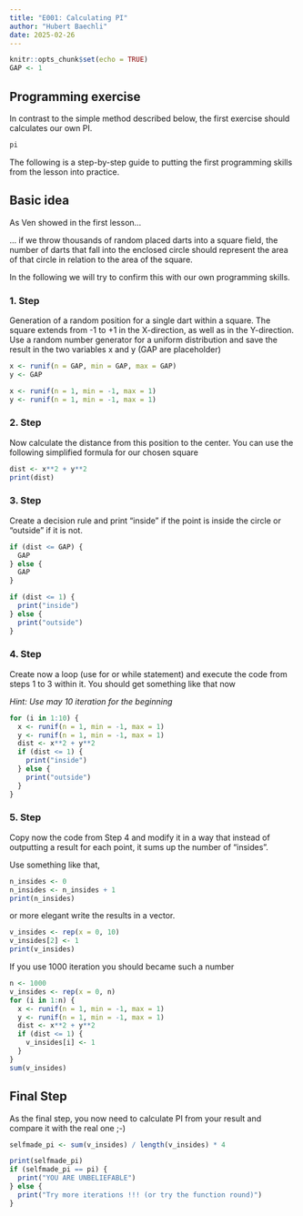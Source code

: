 ---
title: "E001: Calculating PI"
author: "Hubert Baechli"
date: 2025-02-26
---

```{r setup, include=FALSE}
knitr::opts_chunk$set(echo = TRUE)
GAP <- 1
```

## Programming exercise

In contrast to the simple method described below, the first exercise should calculates our own PI.

```{r}
pi
```

The following is a step-by-step guide to putting the first programming skills from the lesson into practice.

## Basic idea

As Ven showed in the first lesson...

... if we throw thousands of random placed darts into a square field, the number of darts that fall into the enclosed circle should represent the area of that circle in relation to the area of the square.

In the following we will try to confirm this with our own programming skills.

### 1. Step

Generation of a random position for a single dart within a square. The square extends from -1 to +1 in the X-direction, as well as in the Y-direction.\
Use a random number generator for a uniform distribution and save the result in the two variables x and y (GAP are placeholder)

```{r}
x <- runif(n = GAP, min = GAP, max = GAP)
y <- GAP
```

```{r echo=FALSE}
x <- runif(n = 1, min = -1, max = 1)
y <- runif(n = 1, min = -1, max = 1)
```

### 2. Step

Now calculate the distance from this position to the center. You can use the following simplified formula for our chosen square

```{r}
dist <- x**2 + y**2
print(dist)
```

### 3. Step

Create a decision rule and print "inside" if the point is inside the circle or "outside" if it is not.

```{r, results="hide", message=FALSE, warning=FALSE}
if (dist <= GAP) {
  GAP
} else {
  GAP
}
```

```{r echo = FALSE, results="hide", message=FALSE, warning=FALSE}
if (dist <= 1) {
  print("inside")
} else {
  print("outside")
}
```

### 4. Step

Create now a loop (use for or while statement) and execute the code from steps 1 to 3 within it. You should get something like that now

*Hint: Use may 10 iteration for the beginning*

```{r echo = FALSE}
for (i in 1:10) {
  x <- runif(n = 1, min = -1, max = 1)
  y <- runif(n = 1, min = -1, max = 1)
  dist <- x**2 + y**2
  if (dist <= 1) {
    print("inside")
  } else {
    print("outside")
  }
}
```

### 5. Step

Copy now the code from Step 4 and modify it in a way that instead of outputting a result for each point, it sums up the number of "insides".

Use something like that,

```{r}
n_insides <- 0
n_insides <- n_insides + 1
print(n_insides)
```

or more elegant write the results in a vector.

```{r}
v_insides <- rep(x = 0, 10)
v_insides[2] <- 1
print(v_insides)
```

If you use 1000 iteration you should became such a number

```{r, echo = FALSE, message=FALSE, warning=FALSE}
n <- 1000
v_insides <- rep(x = 0, n)
for (i in 1:n) {
  x <- runif(n = 1, min = -1, max = 1)
  y <- runif(n = 1, min = -1, max = 1)
  dist <- x**2 + y**2
  if (dist <= 1) {
    v_insides[i] <- 1
  }
}
sum(v_insides)
```

## Final Step

As the final step, you now need to calculate PI from your result and compare it with the real one ;-)

```{r echo = FALSE}
selfmade_pi <- sum(v_insides) / length(v_insides) * 4
```

```{r}
print(selfmade_pi)
if (selfmade_pi == pi) {
  print("YOU ARE UNBELIEFABLE")
} else {
  print("Try more iterations !!! (or try the function round)")
}
```
